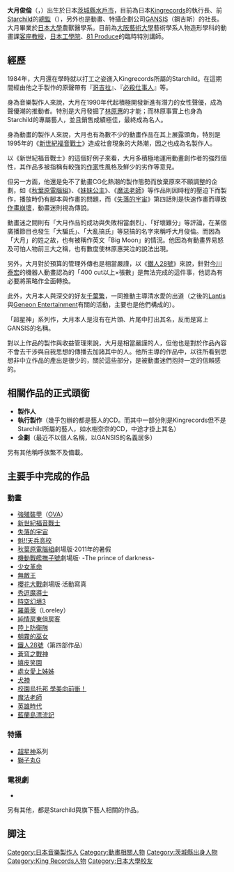 {{BLP unsourced|time=2012-04-30T18:17:37+00:00}}
{{noteTA|G1=Anime}}
{{japanese|japanese=大月 俊倫|kana=おおつき としみち|romaji=Ōtsuki Yochimichi}}

'''大月俊倫'''（{{jpn|j=大月 俊倫|hg=おおつき としみち|rm=Ōtsuki Yochimichi}}，{{bd|1961年|12月18日}}）出生於日本[[茨城縣|茨城縣]][[水戶市|水戶市]]，目前為日本[[Kingrecords|Kingrecords]]的執行長、前[[Starchild|Starchild]]的[[總監|總監]]（{{lang|ja|本部長}}），另外也是動畫、特攝企劃公司[[GANSIS|GANSIS]]（鋼吉斯）的社長。大月畢業於[[日本大學|日本大學]]農獸醫學系。目前為[[大阪藝術大學|大阪藝術大學]]藝術學系人物造形學科的動畫課[[客座教授|客座教授]]，[[日本工學院|日本工學院]]、[[81_Produce|81 Produce]]的臨時特別講師。

==經歷==
1984年，大月還在學時就以打工之姿進入Kingrecords所屬的Starchild。在這期間經由他之手製作的原聲帶有『[[哥吉拉|哥吉拉]]』、『[[必殺仕事人|必殺仕事人]]』等。

身為音樂製作人來說，大月在1990年代起積極開發新進有潛力的女性聲優，成為聲優潮的推動者。特別是大月發掘了[[林原惠|林原惠]]的才能；而林原事實上也身為Starchild的專屬藝人，並且銷售成績極佳，最終成為名人。

身為動畫的製作人來說，大月也有為數不少的動畫作品在其上展露頭角，特別是1995年的《[[新世紀福音戰士|新世紀福音戰士]]》造成社會現象的大熱潮，因之也成為名製作人。

以《新世紀福音戰士》的這個好例子來看，大月多積極地運用動畫創作者的強烈個性，其作品多被指稱有較強的[[作家|作家]]性風格及鮮少的劣作等意見。

但另一方面，他還是免不了動畫CG化熱潮的製作態勢而放棄原來不願調整的企劃，如《[[秋葉原電腦組|秋葉原電腦組]]》、《[[妹妹公主|妹妹公主]]》、《[[魔法老師_(動畫)|魔法老師]]》等作品則因時程的壓迫下而製作，播放時仍有腳本與作畫的問題，而《[[失落的宇宙|失落的宇宙]]》第四話則是快速作畫而導致[[作畫崩壞|作畫崩壞]]，動畫迷則視為傳說。

動畫迷之間則有「大月作品的成功與失敗相當劇烈」、「好壞難分」等評論，在某個廣播節目也發生「大騙氏」、「大亂搞氏」等惡搞的名字來稱呼大月俊倫。而因為「大月」的姓之故，也有被稱作英文「Big Moon」的情況。他因為有動畫界易怒及可怕人物前三大之稱，也有數度使林原惠哭泣的說法出現。

另外，大月對於預算的管理外傳也是相當嚴謹，以《[[鐵人28號|鐵人28號]]》來說，針對[[今川泰宏|今川泰宏]]的機器人動畫認為的「400 cut以上×張數」是無法完成的這件事，他認為有必要將策略作全面轉換。

此外，大月本人與深交的好友[[千葉繁|千葉繁]]，一同推動主導清水愛的出道（之後的[[Lantis|Lantis]]與[[Geneon_Entertainment|Geneon Entertainment]]有關的活動，主要也是他們構成的）。

「超星神」系列作，大月本人是沒有在片頭、片尾中打出其名，反而是寫上GANSIS的名稱。

對以上作品的製作與收益管理來說，大月是相當嚴謹的人，但他也是對於作品內容不會去干涉與自我思想的傳播去加諸其中的人。他所主導的作品中，以往所看到思想非中立作品的產出是很少的，關於這些部分，是被動畫迷們抱持一定的信賴感的。

==相關作品的正式頭銜==
*'''製作人'''
*'''執行製作'''（幾乎包辦的都是藝人的CD。而其中一部分則是Kingrecords但不是Starchild所屬的藝人，如水樹奈奈的CD，中途才掛上其名）
*'''企劃'''（最近不以個人名稱，以GANSIS的名義居多）
另有其他稱呼族繁不及備載。

==主要手中完成的作品==
===動畫===
*[[強殖裝甲|強殖裝甲]]（[[OVA|OVA]]）
*[[新世紀福音戰士|新世紀福音戰士]]
*[[失落的宇宙|失落的宇宙]]
*[[魁!!天兵高校|魁!!天兵高校]]
*[[秋葉原電腦組|秋葉原電腦組]]劇場版‧2011年的暑假
*[[機動戰艦撫子|機動戰艦撫子號]]劇場版‧ -The prince of darkness-
*[[少女革命|少女革命]]
*[[無敵王|無敵王]]
*[[櫻花大戰|櫻花大戰]]劇場版‧活動寫真
*[[秀逗魔導士|秀逗魔導士]]
*[[傳奇系列|時空幻境3]]
*[[羅蕾萊|羅蕾萊]]（Loreley）
*[[純情房東俏房客|純情房東俏房客]]
*[[陸上防衛隊|陸上防衛隊]]
*[[朝霧的巫女|朝霧的巫女]]
*[[鐵人28號|鐵人28號]]（第四部作品）
*[[蒼穹之戰神|蒼穹之戰神]]
*[[嬉皮笑園|嬉皮笑園]]
*[[處女愛上姊姊|處女愛上姊姊]]
*[[犬神|犬神]]
*[[校園烏托邦_學美向前衝！|校園烏托邦 學美向前衝！]]
*[[魔法老師|魔法老師]]
*[[英雄時代|英雄時代]]
*[[藍蘭島漂流記|藍蘭島漂流記]]

===特攝===
*[[超星神|超星神]]系列
*[[獅子丸G|獅子丸G]]

===電視劇===
*{{lang|ja|[[ケイゾク|ケイゾク]]}}

另有其他，都是Starchild與旗下藝人相關的作品。

== 脚注 ==
{{Reflist}}

{{Authority control}}
{{DEFAULTSORT:Ootsuki Yoshimichi}}

[[Category:日本音樂製作人|Category:日本音樂製作人]]
[[Category:動畫相關人物|Category:動畫相關人物]]
[[Category:茨城縣出身人物|Category:茨城縣出身人物]]
[[Category:King_Records人物|Category:King Records人物]]
[[Category:日本大學校友|Category:日本大學校友]]